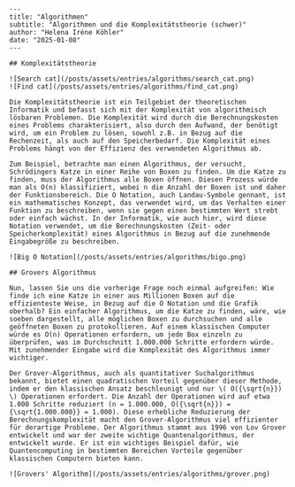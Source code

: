 ```
---
title: "Algorithmen"
subtitle: "Algorithmen und die Komplexitätstheorie (schwer)"
author: "Helena Iréne Köhler"
date: "2025-01-08"
---

## Komplexitätstheorie

![Search cat](/posts/assets/entries/algorithms/search_cat.png)
![Find cat](/posts/assets/entries/algorithms/find_cat.png)

Die Komplexitätstheorie ist ein Teilgebiet der theoretischen Informatik und befasst sich mit der Komplexität von algorithmisch lösbaren Problemen. Die Komplexität wird durch die Berechnungskosten eines Problems charakterisiert, also durch den Aufwand, der benötigt wird, um ein Problem zu lösen, sowohl z.B. in Bezug auf die Rechenzeit, als auch auf den Speicherbedarf. Die Komplexität eines Problems hängt von der Effizienz des verwendeten Algorithmus ab.

Zum Beispiel, betrachte man einen Algorithmus, der versucht, Schrödingers Katze in einer Reihe von Boxen zu finden. Um die Katze zu finden, muss der Algorithmus alle Boxen öffnen. Diesen Prozess würde man als O(n) klassifiziert, wobei n die Anzahl der Boxen ist und daher der Funktionsbereich. Die O Notation, auch Landau-Symbole gennant, ist ein mathematisches Konzept, das verwendet wird, um das Verhalten einer Funktion zu beschreiben, wenn sie gegen einen bestimmten Wert strebt oder einfach wächst. In der Informatik, wie auch hier, wird diese Notation verwendet, um die Berechnungskosten (Zeit- oder Speicherkomplexität) eines Algorithmus in Bezug auf die zunehmende Eingabegröße zu beschreiben.

![Big O Notation](/posts/assets/entries/algorithms/bigo.png)

## Grovers Algorithmus

Nun, lassen Sie uns die vorherige Frage noch einmal aufgreifen: Wie finde ich eine Katze in einer aus Millionen Boxen auf die effizienteste Weise, in Bezug auf die O Notation und die Grafik oberhalb? Ein einfacher Algorithmus, um die Katze zu finden, wäre, wie soeben dargestellt, alle möglichen Boxen zu durchsuchen und alle geöffneten Boxen zu protokollieren. Auf einem klassischen Computer würde es O(n) Operationen erfordern, um jede Box einzeln zu überprüfen, was im Durchschnitt 1.000.000 Schritte erfordern würde. Mit zunehmender Eingabe wird die Komplexität des Algorithmus immer wichtiger.

Der Grover-Algorithmus, auch als quantitativer Suchalgorithmus bekannt, bietet einen quadratischen Vorteil gegenüber dieser Methode, indem er den klassischen Ansatz beschleunigt und nur \( O({\sqrt{n}}) \) Operationen erfordert. Die Anzahl der Operationen wird auf etwa 1.000 Schritte reduziert (n = 1.000.000, O({\sqrt{n}}) = {\sqrt{1.000.000}} = 1.000). Diese erhebliche Reduzierung der Berechnungskomplexität macht den Grover-Algorithmus viel effizienter für derartige Probleme. Der Algorithmus stammt aus 1996 von Lov Grover entwickelt und war der zweite wichtige Quantenalgorithmus, der entwickelt wurde. Er ist ein wichtiges Beispiel dafür, wie Quantencomputing in bestimmten Bereichen Vorteile gegenüber klassischen Computern bieten kann.

![Grovers' Algorithm](/posts/assets/entries/algorithms/grover.png)

```